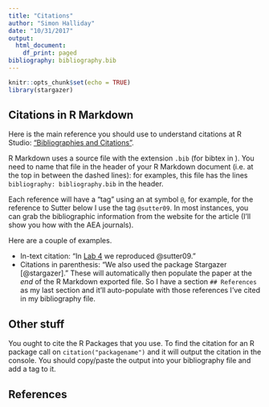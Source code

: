 ```yaml
---
title: "Citations"
author: "Simon Halliday"
date: "10/31/2017"
output:
  html_document:
    df_print: paged
bibliography: bibliography.bib
---
```


```r
knitr::opts_chunk$set(echo = TRUE)
library(stargazer)
```

## Citations in R Markdown 

Here is the main reference you should use to understand citations at R Studio: ["Bibliographies and Citations"](http://rmarkdown.rstudio.com/authoring_bibliographies_and_citations.html).

R Markdown uses a source file with the extension `.bib` (for bibtex in \LaTeX). 
You need to name that file in the header of your R Markdown document (i.e. at the top in between the dashed lines): for examples, this file has the lines `bibliography: bibliography.bib` in the header. 

Each reference will have a "tag" using an at symbol `@`, for example, for the reference to Sutter below I use the tag `@sutter09`. 
In most instances, you can grab the bibliographic information from the website for the article (I'll show you how with the AEA journals). 

Here are a couple of examples. 

- In-text citation: "In [Lab 4](Lab4) we reproduced @sutter09."
- Citations in parenthesis: "We also used the package Stargazer [@stargazer]." 
These will automatically then populate the paper at the *end* of the R Markdown exported file. So I have a section `## References` as my last section and it'll auto-populate with those references I've cited in my bibliography file. 

## Other stuff

You ought to cite the R Packages that you use. 
To find the citation for an R package call on `citation("packagename")` and it will output the citation in the console. 
You should copy/paste the output into your bibliography file and add a tag to it. 

## References
